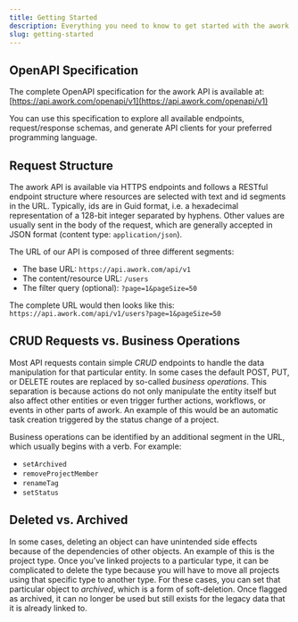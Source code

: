 ```yaml
---
title: Getting Started
description: Everything you need to know to get started with the awork API.
slug: getting-started
---
```


## OpenAPI Specification

The complete OpenAPI specification for the awork API is available at: [https://api.awork.com/openapi/v1](https://api.awork.com/openapi/v1)

You can use this specification to explore all available endpoints, request/response schemas, and generate API clients for your preferred programming language.

## Request Structure

The awork API is available via HTTPS endpoints and follows a RESTful endpoint structure where resources are selected with text and id segments in the URL. Typically, ids are in Guid format, i.e. a hexadecimal representation of a 128-bit integer separated by hyphens.
Other values are usually sent in the body of the request, which are generally accepted in JSON format (content type: `application/json`).

The URL of our API is composed of three different segments:

* The base URL: `https://api.awork.com/api/v1`
* The content/resource URL: `/users`
* The filter query (optional): `?page=1&pageSize=50`

The complete URL would then looks like this: `https://api.awork.com/api/v1/users?page=1&pageSize=50`

## CRUD Requests vs. Business Operations

Most API requests contain simple _CRUD_ endpoints to handle the data manipulation for that particular entity. In some cases the default POST, PUT, or DELETE routes are replaced by so-called _business operations_. This separation is because actions do not only manipulate the entity itself but also affect other entities or even trigger further actions, workflows, or events in other parts of awork. An example of this would be an automatic task creation triggered by the status change of a project.

Business operations can be identified by an additional segment in the URL, which usually begins with a verb. For example:

* `setArchived`
* `removeProjectMember`
* `renameTag`
* `setStatus`

## Deleted vs. Archived

In some cases, deleting an object can have unintended side effects because of the dependencies of other objects. An example of this is the project type. Once you’ve linked projects to a particular type, it can be complicated to delete the type because you will have to move all projects using that specific type to another type. For these cases, you can set that particular object to _archived_, which is a form of soft-deletion. Once flagged as archived, it can no longer be used but still exists for the legacy data that it is already linked to.